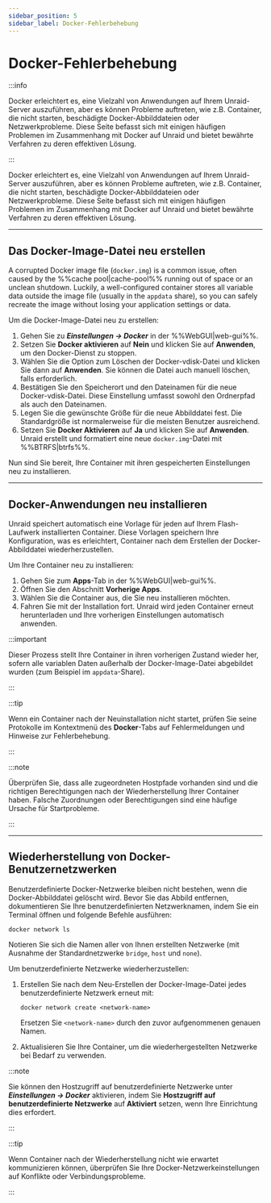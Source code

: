 ```yaml
---
sidebar_position: 5
sidebar_label: Docker-Fehlerbehebung
---
```


# Docker-Fehlerbehebung

:::info

Docker erleichtert es, eine Vielzahl von Anwendungen auf Ihrem Unraid-Server auszuführen, aber es können Probleme auftreten, wie z.B. Container, die nicht starten, beschädigte Docker-Abbilddateien oder Netzwerkprobleme. Diese Seite befasst sich mit einigen häufigen Problemen im Zusammenhang mit Docker auf Unraid und bietet bewährte Verfahren zu deren effektiven Lösung.

:::

Docker erleichtert es, eine Vielzahl von Anwendungen auf Ihrem Unraid-Server auszuführen, aber es können Probleme auftreten, wie z.B. Container, die nicht starten, beschädigte Docker-Abbilddateien oder Netzwerkprobleme. Diese Seite befasst sich mit einigen häufigen Problemen im Zusammenhang mit Docker auf Unraid und bietet bewährte Verfahren zu deren effektiven Lösung.

---

## Das Docker-Image-Datei neu erstellen

A corrupted Docker image file (`docker.img`) is a common issue, often caused by the %%cache pool|cache-pool%% running out of space or an unclean shutdown. Luckily, a well-configured container stores all variable data outside the image file (usually in the `appdata` share), so you can safely recreate the image without losing your application settings or data.

Um die Docker-Image-Datei neu zu erstellen:

1. Gehen Sie zu ***Einstellungen → Docker*** in der %%WebGUI|web-gui%%.
2. Setzen Sie **Docker aktivieren** auf **Nein** und klicken Sie auf **Anwenden**, um den Docker-Dienst zu stoppen.
3. Wählen Sie die Option zum Löschen der Docker-vdisk-Datei und klicken Sie dann auf **Anwenden**. Sie können die Datei auch manuell löschen, falls erforderlich.
4. Bestätigen Sie den Speicherort und den Dateinamen für die neue Docker-vdisk-Datei. Diese Einstellung umfasst sowohl den Ordnerpfad als auch den Dateinamen.
5. Legen Sie die gewünschte Größe für die neue Abbilddatei fest. Die Standardgröße ist normalerweise für die meisten Benutzer ausreichend.
6. Setzen Sie **Docker Aktivieren** auf **Ja** und klicken Sie auf **Anwenden**. Unraid erstellt und formatiert eine neue `docker.img`-Datei mit %%BTRFS|btrfs%%.

Nun sind Sie bereit, Ihre Container mit ihren gespeicherten Einstellungen neu zu installieren.

---

## Docker-Anwendungen neu installieren

Unraid speichert automatisch eine Vorlage für jeden auf Ihrem Flash-Laufwerk installierten Container. Diese Vorlagen speichern Ihre Konfiguration, was es erleichtert, Container nach dem Erstellen der Docker-Abbilddatei wiederherzustellen.

Um Ihre Container neu zu installieren:

1. Gehen Sie zum **Apps**-Tab in der %%WebGUI|web-gui%%.
2. Öffnen Sie den Abschnitt **Vorherige Apps**.
3. Wählen Sie die Container aus, die Sie neu installieren möchten.
4. Fahren Sie mit der Installation fort. Unraid wird jeden Container erneut herunterladen und Ihre vorherigen Einstellungen automatisch anwenden.

:::important

Dieser Prozess stellt Ihre Container in ihren vorherigen Zustand wieder her, sofern alle variablen Daten außerhalb der Docker-Image-Datei abgebildet wurden (zum Beispiel im `appdata`-Share).

:::

:::tip

Wenn ein Container nach der Neuinstallation nicht startet, prüfen Sie seine Protokolle im Kontextmenü des **Docker**-Tabs auf Fehlermeldungen und Hinweise zur Fehlerbehebung.

:::

:::note

Überprüfen Sie, dass alle zugeordneten Hostpfade vorhanden sind und die richtigen Berechtigungen nach der Wiederherstellung Ihrer Container haben. Falsche Zuordnungen oder Berechtigungen sind eine häufige Ursache für Startprobleme.

:::

---

## Wiederherstellung von Docker-Benutzernetzwerken

Benutzerdefinierte Docker-Netzwerke bleiben nicht bestehen, wenn die Docker-Abbilddatei gelöscht wird. Bevor Sie das Abbild entfernen, dokumentieren Sie Ihre benutzerdefinierten Netzwerknamen, indem Sie ein Terminal öffnen und folgende Befehle ausführen:

```
docker network ls
```

Notieren Sie sich die Namen aller von Ihnen erstellten Netzwerke (mit Ausnahme der Standardnetzwerke `bridge`, `host` und `none`).

Um benutzerdefinierte Netzwerke wiederherzustellen:

1. Erstellen Sie nach dem Neu-Erstellen der Docker-Image-Datei jedes benutzerdefinierte Netzwerk erneut mit:

   ```
   docker network create <network-name>
   ```

   Ersetzen Sie `<network-name>` durch den zuvor aufgenommenen genauen Namen.

2. Aktualisieren Sie Ihre Container, um die wiederhergestellten Netzwerke bei Bedarf zu verwenden.

:::note

Sie können den Hostzugriff auf benutzerdefinierte Netzwerke unter ***Einstellungen → Docker*** aktivieren, indem Sie **Hostzugriff auf benutzerdefinierte Netzwerke** auf **Aktiviert** setzen, wenn Ihre Einrichtung dies erfordert.

:::

:::tip

Wenn Container nach der Wiederherstellung nicht wie erwartet kommunizieren können, überprüfen Sie Ihre Docker-Netzwerkeinstellungen auf Konflikte oder Verbindungsprobleme.

:::

